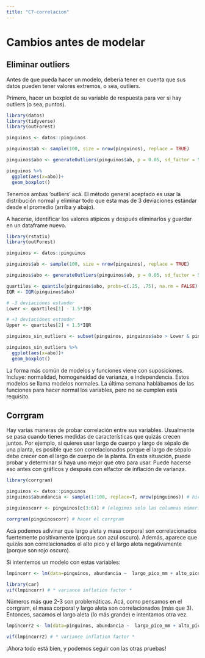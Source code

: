 ```yaml
---
title: "C7-correlacion"
---
```


# Cambios antes de modelar

## Eliminar outliers

Antes de que pueda hacer un modelo, debería tener en cuenta que sus datos pueden tener valores extremos, o sea, outliers.

Primero, hacer un boxplot de su variable de respuesta para ver si hay outliers (o sea, puntos).

```r
library(datos)
library(tidyverse)
library(outForest)

pinguinos <- datos::pinguinos

pinguinos$ab <- sample(100, size = nrow(pinguinos), replace = TRUE)

pinguinos$abo <- generateOutliers(pinguinos$ab, p = 0.05, sd_factor = 5, seed = NULL)

pinguinos %>%
  ggplot(aes(x=abo))+
  geom_boxplot()

```

Tenemos ambas ‘outliers’ acá. El método general aceptado es usar la distribución normal y eliminar todo que esta mas de 3 deviaciones estándar desde el promedio (arriba y abajo).

A hacerse, identificar los valores atípicos y después eliminarlos y guardar en un dataframe nuevo.

```r
library(rstatix)
library(outForest)

pinguinos <- datos::pinguinos

pinguinos$ab <- sample(100, size = nrow(pinguinos), replace = TRUE)

pinguinos$abo <- generateOutliers(pinguinos$ab, p = 0.05, sd_factor = 5, seed = NULL)

quartiles <- quantile(pinguinos$abo, probs=c(.25, .75), na.rm = FALSE)
IQR <- IQR(pinguinos$abo)

# -3 deviaciónes estander 
Lower <- quartiles[1] - 1.5*IQR

# +3 deviaciónes estander
Upper <- quartiles[2] + 1.5*IQR 

pinguinos_sin_outliers <- subset(pinguinos, pinguinos$abo > Lower & pinguinos$abo < Upper)


```

```r
pinguinos_sin_outliers %>%
  ggplot(aes(x=abo))+
  geom_boxplot()
```

La forma más común de modelos y funciones viene con suposiciones. Incluye: normalidad, homogeneidad de varianza, e independencia. Estos modelos se llama modelos normales. La última semana hablábamos de las funciones para hacer normal los variables, pero no se cumplen está requisito.

## Corrgram

Hay varias maneras de probar correlación entre sus variables. Usualmente se pasa cuando tienes medidas de características que quizás crecen juntos. Por ejemplo, si quieres usar largo de cuerpo y largo de sépalo de una planta, es posible que son correlacionados porque el largo de sépalo debe crecer con el largo de cuerpo de la planta. En esta situación, puede probar y determinar si haya uno mejor que otro para usar. Puede hacerse eso antes con gráficos y después con elfactor de inflación de varianza.

```r
library(corrgram)

pinguinos <- datos::pinguinos
pinguinos$abundancia <- sample(1:100, replace=T, nrow(pinguinos)) # hice una columna con valores de abundancia (falsos)

pinguinoscorr <- pinguinos[c(3:6)] # (elegimos solo las columnas númericos)

corrgram(pinguinoscorr) # hacer el corrgram

```

Acá podemos adivinar que largo aleta y masa corporal son correlacionados fuertemente positivamente (porque son azul oscuro). Además, aparece que quizás son correlacionados el alto pico y el largo aleta negativamente (porque son rojo oscuro).

Si intentemos un modelo con estas variables:

```r
lmpincorr <- lm(data=pinguinos, abundancia ~  largo_pico_mm + alto_pico_mm + largo_aleta_mm + masa_corporal_g)

library(car) 
vif(lmpincorr) # * variance inflation factor *

```

Números más que 2-3 son problemáticas. Acá, como pensamos en el corrgram, el masa corporal y largo aleta son correlacionados (más que 3). Entonces, sacamos el largo aleta (lo más grande) e intentamos otra vez.

```r
lmpincorr2 <- lm(data=pinguinos, abundancia ~  largo_pico_mm + alto_pico_mm + masa_corporal_g)

vif(lmpincorr2) # * variance inflation factor *

```

¡Ahora todo está bien, y podemos seguir con las otras pruebas!
